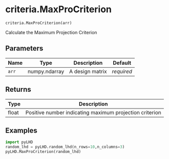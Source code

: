 # criteria.MaxProCriterion { #pyLHD.criteria.MaxProCriterion }

`criteria.MaxProCriterion(arr)`

Calculate the Maximum Projection Criterion

## Parameters

| Name   | Type          | Description     | Default    |
|--------|---------------|-----------------|------------|
| `arr`  | numpy.ndarray | A design matrix | _required_ |

## Returns

| Type   | Description                                             |
|--------|---------------------------------------------------------|
| float  | Positive number indicating maximum projection criterion |

## Examples



```python
import pyLHD
random_lhd = pyLHD.random_lhd(n_rows=10,n_columns=3)
pyLHD.MaxProCriterion(random_lhd)
```